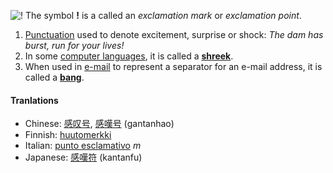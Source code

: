 [[Image:Bang icon 32x32.jpg|!]] The symbol '''!''' is a called an ''exclamation mark'' or ''exclamation point''.  
#[[Punctuation]] used to denote excitement, surprise or shock: ''The dam has burst, run for your lives!''
#In some [[computer language]]s, it is called a '''[[shreek]]'''.  
#When used in [[e-mail]] to represent a separator for an e-mail address, it is called a '''[[bang]]'''.

====Tranlations====
*Chinese: [[感叹号]], [[感嘆号]] (gantanhao)
*Finnish: [[huutomerkki]]
*Italian: [[punto esclamativo]] ''m''
*Japanese: [[感嘆符]] (kantanfu)

{{Punctuation}}